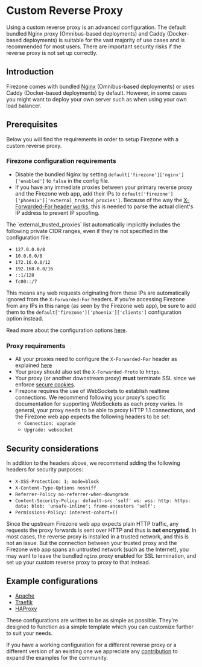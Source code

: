 
# Custom Reverse Proxy

<Alert color="danger">
Using a custom reverse proxy is an advanced configuration. The
default bundled Nginx proxy (Omnibus-based deployments) and Caddy (Docker-based
deployments) is suitable for the vast majority of use cases and is recommended
for most users. There are important security risks if the reverse proxy is not
set up correctly.
<Alert>

## Introduction

Firezone comes with bundled [Nginx](https://www.nginx.com/) (Omnibus-based
deployments) or uses Caddy (Docker-based deployments) by default. However, in
some cases you might want to deploy your own server such as when using your own
load balancer.

## Prerequisites

Below you will find the requirements in order to setup Firezone with a custom
reverse proxy.

### Firezone configuration requirements

- Disable the bundled Nginx by setting `default['firezone']['nginx']['enabled']`
  to `false` in the config file.
- If you have any immediate proxies between your primary reverse proxy and the
  Firezone web app, add their IPs to
  `default['firezone']['phoenix']['external_trusted_proxies']`. Because of the
  way the
  [X-Forwarded-For header works](https://developer.mozilla.org/en-US/docs/Web/HTTP/Headers/X-Forwarded-For),
  this is needed to parse the actual client's IP address to prevent IP spoofing.

<Alert color="info">
The `external_trusted_proxies` list automatically implicitly includes
the following private CIDR ranges, even if they're not specified in the
configuration file:

- `127.0.0.0/8`
- `10.0.0.0/8`
- `172.16.0.0/12`
- `192.168.0.0/16`
- `::1/128`
- `fc00::/7`

This means any web requests originating from these IPs are automatically ignored
from the `X-Forwarded-For` headers. If you're accessing Firezone from any IPs in
this range (as seen by the Firezone web app), be sure to add them to the
`default['firezone']['phoenix']['clients']` configuration option instead.
</Alert>

Read more about the configuration options
[here](/docs/reference/configuration-file/).

### Proxy requirements

- All your proxies need to configure the `X-Forwarded-For` header as explained
  [here](https://developer.mozilla.org/en-US/docs/Web/HTTP/Headers/X-Forwarded-For)
- Your proxy should also set the `X-Forwarded-Proto` to `https`.
- Your proxy (or another downstream proxy) **must** terminate SSL since we
  enforce
  [secure cookies](https://developer.mozilla.org/en-US/docs/Web/HTTP/Cookies#restrict_access_to_cookies).
- Firezone requires the use of WebSockets to establish realtime connections. We
  recommend following your proxy's specific documentation for supporting
  WebSockets as each proxy varies. In general, your proxy needs to be able to
  proxy HTTP 1.1 connections, and the Firezone web app expects the following
  headers to be set:
  - `Connection: upgrade`
  - `Upgrade: websocket`

## Security considerations

In addition to the headers above, we recommend adding the following headers for
security purposes:

- `X-XSS-Protection: 1; mode=block`
- `X-Content-Type-Options nosniff`
- `Referrer-Policy no-referrer-when-downgrade`
- `Content-Security-Policy: default-src 'self' ws: wss: http: https: data: blob: 'unsafe-inline'; frame-ancestors 'self';`
- `Permissions-Policy: interest-cohort=()`

Since the upstream Firezone web app expects plain HTTP traffic, any requests the
proxy forwards is sent over HTTP and thus is **not encrypted**. In most cases,
the reverse proxy is installed in a trusted network, and this is not an issue.
But the connection between your trusted proxy and the Firezone web app spans an
untrusted network (such as the Internet), you may want to leave the bundled
`nginx` proxy enabled for SSL termination, and set up your custom reverse proxy
to proxy to that instead.

## Example configurations

- [Apache](/docs/reference/reverse-proxy-templates/apache/)
- [Traefik](/docs/reference/reverse-proxy-templates/traefik/)
- [HAProxy](/docs/reference/reverse-proxy-templates/haproxy/)

These configurations are written to be as simple as possible. They're designed
to function as a simple template which you can customize further to suit your
needs.

If you have a working configuration for a different reverse proxy or a different
version of an existing one we appreciate any
[contribution](https://github.com/firezone/firezone/) to expand the examples for
the community.
